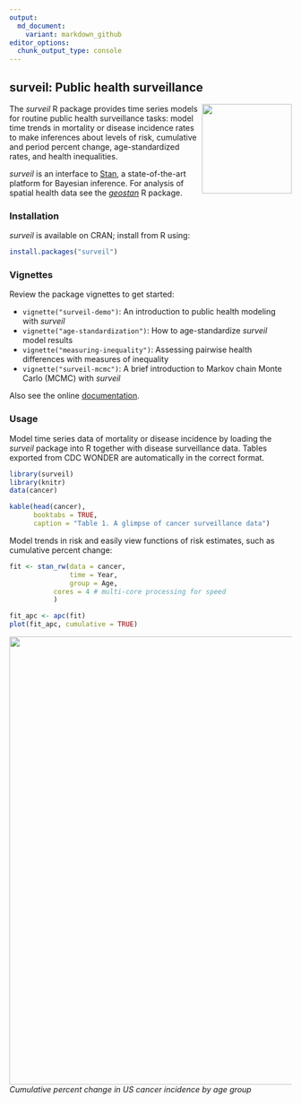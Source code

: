 ```yaml
---
output:
  md_document:
    variant: markdown_github
editor_options: 
  chunk_output_type: console
---
```


<!-- README.md is generated from README.Rmd. Please edit that file -->

## surveil: Public health surveillance 

<img src="man/figures/logo.png" align="right" width="160" />

The *surveil* R package provides time series models for routine public health surveillance tasks: model time trends in mortality or disease incidence rates to make inferences about levels of risk, cumulative and period percent change, age-standardized rates, and health inequalities. 

*surveil* is an interface to [Stan](https://mc-stan.org), a state-of-the-art platform for Bayesian inference. For analysis of spatial health data see the [*geostan*](https://connordonegan.github.io/geostan/) R package.

### Installation

*surveil* is available on CRAN; install from R using:

```r
install.packages("surveil")
```

### Vignettes

Review the package vignettes to get started:

 - `vignette("surveil-demo")`: An introduction to public health modeling with *surveil*
 - `vignette("age-standardization")`: How to age-standardize *surveil* model results 
 - `vignette("measuring-inequality")`: Assessing pairwise health differences with measures of inequality
 - `vignette("surveil-mcmc")`: A brief introduction to Markov chain Monte Carlo (MCMC) with *surveil*

Also see the online [documentation](https://connordonegan.github.io/surveil/reference/index.html).

### Usage

Model time series data of mortality or disease incidence by loading the *surveil* package into R together with disease surveillance data. Tables exported from CDC WONDER are automatically in the correct format.

```r
library(surveil)
library(knitr)
data(cancer)

kable(head(cancer), 
      booktabs = TRUE,
      caption = "Table 1. A glimpse of cancer surveillance data")
```

Model trends in risk and easily view functions of risk estimates, such as cumulative percent change:

```r
fit <- stan_rw(data = cancer,
               time = Year, 
               group = Age,
	       cores = 4 # multi-core processing for speed
	       )

fit_apc <- apc(fit)
plot(fit_apc, cumulative = TRUE)
```

<img src="man/figures/cpc-plot.png" align="center" width="800" />
*Cumulative percent change in US cancer incidence by age group*


